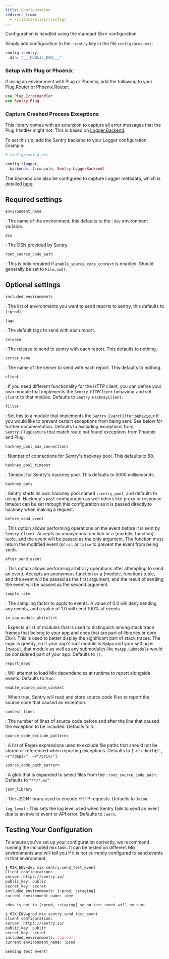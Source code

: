 ```yaml
---
title: Configuration
redirect_from:
  - /clients/elixir/config/
---
```


Configuration is handled using the standard Elixir configuration.

Simply add configuration to the `:sentry` key in the file `config/prod.exs`:

```elixir
config :sentry,
  dsn: "___PUBLIC_DSN___"
```

### Setup with Plug or Phoenix

If using an environment with Plug or Phoenix, add the following to your Plug.Router or Phoenix.Router:

```elixir
use Plug.ErrorHandler
use Sentry.Plug
```

### Capture Crashed Process Exceptions

This library comes with an extension to capture all error messages that the Plug handler might not. This is based on [Logger.Backend](https://hexdocs.pm/logger/Logger.html#module-backends).

To set this up, add the Sentry backend to your Logger configuration. Example:

```elixir
# config/config.exs

config :logger,
  backends: [:console, Sentry.LoggerBackend]
```

The backend can also be configured to capture Logger metadata, which is detailed [here](https://hexdocs.pm/sentry/Sentry.LoggerBackend.html).

## Required settings

`environment_name`

: The name of the environment, this defaults to the `:dev` environment variable.

`dsn`

: The DSN provided by Sentry.

`root_source_code_path`

: This is only required if `enable_source_code_context` is enabled. Should generally be set to `File.cwd!`.

## Optional settings

`included_environments`

: The list of environments you want to send reports to sentry, this defaults to `[:prod]`.

`tags`

: The default tags to send with each report.

`release`

: The release to send to sentry with each report. This defaults to nothing.

`server_name`

: The name of the server to send with each report. This defaults to nothing.

`client`

: If you need different functionality for the HTTP client, you can define your own module that implements the `Sentry.HTTPClient` behaviour and set `client` to that module. Defaults to `Sentry.HackneyClient`.

`filter`

: Set this to a module that implements the `Sentry.EventFilter` [`behaviour`](https://elixir-lang.org/getting-started/typespecs-and-behaviours.html#behaviours) if you would like to prevent certain exceptions from being sent. See below for further documentation. Defaults to excluding exceptions from `Sentry.PlugCapture` that match route not found exceptions from Phoenix and Plug.

`hackney_pool_max_connections`

: Number of connections for Sentry's hackney pool. This defaults to 50.

`hackney_pool_timeout`

: Timeout for Sentry's hackney pool. This defaults to 5000 milliseconds.

`hackney_opts`

: Sentry starts its own hackney pool named `:sentry_pool`, and defaults to using it. Hackney's `pool` configuration as well others like proxy or response timeout can be set through this configuration as it is passed directly to hackney when making a request.

`before_send_event`

: This option allows performing operations on the event before it is sent by `Sentry.Client`. Accepts an anonymous function or a {module, function} tuple, and the event will be passed as the only argument. The function must return the modified event (or `nil` or `false` to prevent the event from being sent).

`after_send_event`

: This option allows performing arbitrary operations after attempting to send an event. Accepts an anonymous function or a {module, function} tuple, and the event will be passed as the first argument, and the result of sending the event will be passed as the second argument.

`sample_rate`

: The sampling factor to apply to events. A value of 0.0 will deny sending any events, and a value of 1.0 will send 100% of events.

`in_app_module_whitelist`

: Expects a list of modules that is used to distinguish among stack trace frames that belong to your app and ones that are part of libraries or core Elixir. This is used to better display the significant part of stack traces. The logic is greedy, so if your app's root module is `MyApp` and your setting is `[MyApp]`, that module as well as any submodules like `MyApp.Submodule` would be considered part of your app. Defaults to `[]`.

`report_deps`

: Will attempt to load Mix dependencies at runtime to report alongside events. Defaults to _true_.

`enable_source_code_context`

: When true, Sentry will read and store source code files to report the source code that caused an exception.

`context_lines`

: The number of lines of source code before and after the line that caused the exception to be included. Defaults to `3`.

`source_code_exclude_patterns`

: A list of Regex expressions used to exclude file paths that should not be stored or referenced when reporting exceptions. Defaults to `[~r"/_build/", ~r"/deps/", ~r"/priv/"]`.

`source_code_path_pattern`

: A glob that is expanded to select files from the `:root_source_code_path`. Defaults to `"**/*.ex"`.

`json_library`

: The JSON library used to encode HTTP requests. Defaults to `Jason`.

`log_level`
: This sets the log level used when Sentry fails to send an event due to an invalid event or API error. Defaults to `:warn`.

## Testing Your Configuration

To ensure you've set up your configuration correctly, we recommend running the included mix task. It can be tested on different Mix environments and will tell you if it is not currently configured to send events in that environment:

```bash
$ MIX_ENV=dev mix sentry.send_test_event
Client configuration:
server: https://sentry.io/
public_key: public
secret_key: secret
included_environments: [:prod, :staging]
current environment_name: :dev

:dev is not in [:prod, :staging] so no test event will be sent

$ MIX_ENV=prod mix sentry.send_test_event
Client configuration:
server: https://sentry.io/
public_key: public
secret_key: secret
included_environments: [:prod]
current environment_name: :prod

Sending test event!
```
